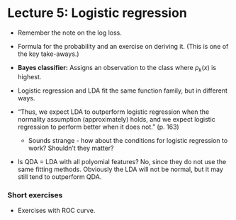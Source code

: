 # Lecture 5: Logistic regression

* Remember the note on the log loss.
* Formula for the probability and an exercise on deriving it. (This is one of the key take-aways.)
* **Bayes classifier:** Assigns an observation to the class where $p_k(x)$ is highest.
* Logistic regression and LDA fit the same function family, but in different ways.

* "Thus, we expect LDA to outperform logistic regression when the normality assumption (approximately) holds, and we expect logistic regression to perform better when it does not." (p. 163) 
  * Sounds strange - how about the conditions for logistic regression to work? Shouldn't they matter?
  
* Is QDA = LDA with all polyomial features? No, since they do not use the same fitting methods. Obviously the LDA will not be normal, but it may still tend to outperform QDA. 

### Short exercises
* Exercises with ROC curve.

### 